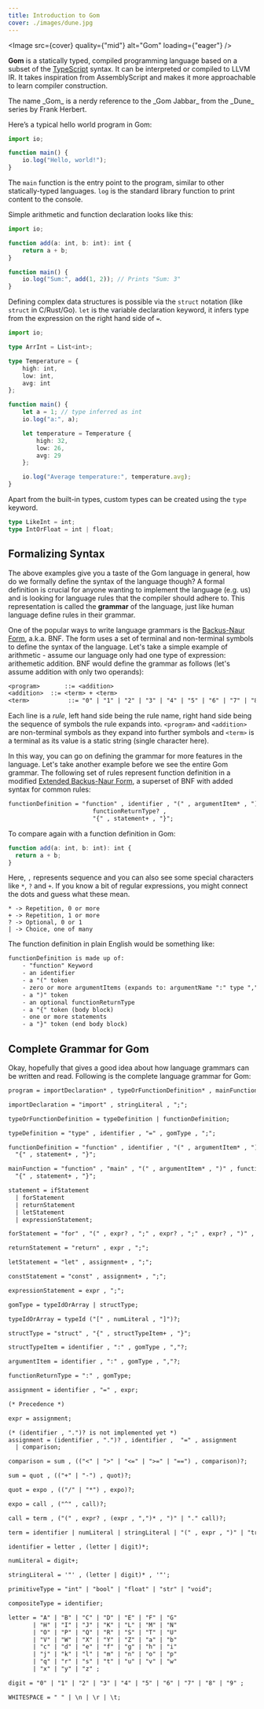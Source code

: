 ```yaml
---
title: Introduction to Gom
cover: ./images/dune.jpg
---
```



<Image src={cover} quality={"mid"} alt="Gom" loading={"eager"} />

**Gom** is a statically typed, compiled programming language based on a subset of the [TypeScript](https://www.typescriptlang.org/) syntax. It can be interpreted or compiled to LLVM IR. It takes inspiration from AssemblyScript and makes it more approachable to learn compiler construction.

<Aside title="Trivia: Gom & Dune">
  The name _Gom_ is a nerdy reference to the _Gom Jabbar_ from the _Dune_ series
  by Frank Herbert.
</Aside>

Here’s a typical hello world program in Gom:

```ts
import io;

function main() {
	io.log("Hello, world!");
}
```

The `main` function is the entry point to the program, similar to other statically-typed languages. `log` is the standard library function to print content to the console.

Simple arithmetic and function declaration looks like this:

```ts
import io;

function add(a: int, b: int): int {
	return a + b;
}

function main() {
	io.log("Sum:", add(1, 2)); // Prints "Sum: 3"
}
```

Defining complex data structures is possible via the `struct` notation (like `struct` in C/Rust/Go). `let` is the variable declaration keyword, it infers type from the expression on the right hand side of `=`.

```ts
import io;

type ArrInt = List<int>;

type Temperature = {
	high: int,
	low: int,
	avg: int
};

function main() {
	let a = 1; // type inferred as int
	io.log("a:", a);

	let temperature = Temperature {
		high: 32,
		low: 26,
		avg: 29
	};

	io.log("Average temperature:", temperature.avg);
}
```

Apart from the built-in types, custom types can be created using the `type` keyword.

```ts
type LikeInt = int;
type IntOrFloat = int | float;
```

## Formalizing Syntax

The above examples give you a taste of the Gom language in general, how do we formally define the syntax of the language though? A formal definition is crucial for anyone wanting to implement the language (e.g. us) and is looking for language rules that the compiler should adhere to. This representation is called the **grammar** of the language, just like human language define rules in their grammar.

One of the popular ways to write language grammars is the [Backus-Naur Form](https://en.wikipedia.org/wiki/Backus%E2%80%93Naur_form), a.k.a. BNF. The form uses a set of terminal and non-terminal symbols to define the syntax of the language. Let's take a simple example of arithmetic - assume our language only had one type of expression: arithemetic addition. BNF would define the grammar as follows (let's assume addition with only two operands):

```txt title=addition.bnf
<program>		::= <addition>
<addition> 	::= <term> + <term>
<term>			 ::= "0" | "1" | "2" | "3" | "4" | "5" | "6" | "7" | "8" | "9"
```

Each line is a _rule_, left hand side being the rule name, right hand side being the sequence of symbols the rule expands into. `<program>` and `<addition>` are non-terminal symbols as they expand into further symbols and `<term>` is a terminal as its value is a static string (single character here).

In this way, you can go on defining the grammar for more features in the language. Let's take another example before we see the entire Gom grammar. The following set of rules represent function definition in a modified [Extended Backus-Naur Form](https://ics.uci.edu/~pattis/misc/ebnf2.pdf), a superset of BNF with added syntax for common rules:

```txt title=functionDefinition.ebnf
functionDefinition = "function" , identifier , "(" , argumentItem* , ")" ,
						functionReturnType? ,
						"{" , statement+ , "}";
```

To compare again with a function definition in Gom:

```ts title=addition.gom
function add(a: int, b: int): int {
  return a + b;
}
```

Here, `,` represents sequence and you can also see some special characters like `*`, `?` and `+`. If you know a bit of regular expressions, you might connect the dots and guess what these mean.

```
* -> Repetition, 0 or more
+ -> Repetition, 1 or more
? -> Optional, 0 or 1
| -> Choice, one of many
```

The function definition in plain English would be something like:

```txt
functionDefinition is made up of:
	- "function" Keyword
	- an identifier
	- a "(" token
	- zero or more argumentItems (expands to: argumentName ":" type ",")
	- a ")" token
	- an optional functionReturnType
	- a "{" token (body block)
	- one or more statements
	- a "}" token (end body block)
```

## Complete Grammar for Gom

Okay, hopefully that gives a good idea about how language grammars can be written and read. Following is the complete language grammar for Gom:

```txt title="Gom EBNF grammar"
program = importDeclaration* , typeOrFunctionDefinition* , mainFunction;

importDeclaration = "import" , stringLiteral , ";";

typeOrFunctionDefinition = typeDefinition | functionDefinition;

typeDefinition = "type" , identifier , "=" , gomType , ";";

functionDefinition = "function" , identifier , "(" , argumentItem* , ")" , functionReturnType? ,
  "{" , statement+ , "}";

mainFunction = "function" , "main" , "(" , argumentItem* , ")" , functionReturnType? ,
  "{" , statement+ , "}";

statement = ifStatement
  | forStatement
  | returnStatement
  | letStatement
  | expressionStatement;

forStatement = "for" , "(" , expr? , ";" , expr? , ";" , expr? , ")" , "{" , statement+ , "}";

returnStatement = "return" , expr , ";";

letStatement = "let" , assignment+ , ";";

constStatement = "const" , assignment+ , ";";

expressionStatement = expr , ";";

gomType = typeIdOrArray | structType;

typeIdOrArray = typeId ("[" , numLiteral , "]")?;

structType = "struct" , "{" , structTypeItem+ , "}";

structTypeItem = identifier , ":" , gomType , ","?;

argumentItem = identifier , ":" , gomType , ","?;

functionReturnType = ":" , gomType;

assignment = identifier , "=" , expr;

(* Precedence *)

expr = assignment;

(* (identifier , ".")? is not implemented yet *)
assignment = (identifier , ".")? , identifier ,  "=" , assignment
  | comparison;

comparison = sum , (("<" | ">" | "<=" | ">=" | "==") , comparison)?;

sum = quot , (("+" | "-") , quot)?;

quot = expo , (("/" | "*") , expo)?;

expo = call , ("^" , call)?;

call = term , ("(" , expr? , (expr , ",")* , ")" | "." call)?;

term = identifier | numLiteral | stringLiteral | "(" , expr , ")" | "true" | "false";

identifier = letter , (letter | digit)*;

numLiteral = digit+;

stringLiteral = '"' , (letter | digit)* , '"';

primitiveType = "int" | "bool" | "float" | "str" | "void";

compositeType = identifier;

letter = "A" | "B" | "C" | "D" | "E" | "F" | "G"
       | "H" | "I" | "J" | "K" | "L" | "M" | "N"
       | "O" | "P" | "Q" | "R" | "S" | "T" | "U"
       | "V" | "W" | "X" | "Y" | "Z" | "a" | "b"
       | "c" | "d" | "e" | "f" | "g" | "h" | "i"
       | "j" | "k" | "l" | "m" | "n" | "o" | "p"
       | "q" | "r" | "s" | "t" | "u" | "v" | "w"
       | "x" | "y" | "z" ;

digit = "0" | "1" | "2" | "3" | "4" | "5" | "6" | "7" | "8" | "9" ;

WHITESPACE = " " | \n | \r | \t;
```
